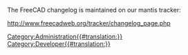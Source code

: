 <languages/>
<translate>
<!--T:1-->
The FreeCAD changelog is maintained on our mantis tracker:

<!--T:2-->
http://www.freecadweb.org/tracker/changelog_page.php

</translate>
[[Category:Administration{{#translation:}}]]
[[Category:Developer{{#translation:}}]]



{{clear}}